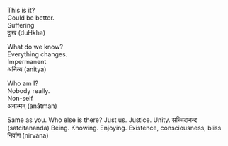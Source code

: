 This is it?    
Could be better.  
Suffering  
दुःख (duHkha)

What do we know?  
Everything changes.  
Impermanent  
अनित्य (anitya)

Who am I?  
Nobody really.  
Non-self  
अनात्मन् (anātman)

Same as you.
Who else is there?
Just us. Justice. Unity.
सच्चिदानन्द (satcitananda)
Being. Knowing. Enjoying.
Existence, consciousness, bliss
‎निर्वाण (nirvāna)
